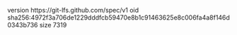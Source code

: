 version https://git-lfs.github.com/spec/v1
oid sha256:4972f3a706de1229dddfcb59470e8b1c91463625e8c006fa4a8f146d0343b736
size 7319
